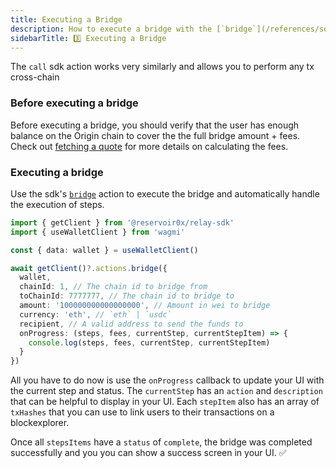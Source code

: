 ```yaml
---
title: Executing a Bridge
description: How to execute a bridge with the [`bridge`](/references/sdk/actions/bridge) action
sidebarTitle: 3️⃣ Executing a Bridge
---
```


<Note>The `call` sdk action works very similarly and allows you to perform any tx cross-chain</Note>

### Before executing a bridge

Before executing a bridge, you should verify that the user has enough balance on the Origin chain to cover the the full bridge amount + fees. Check out [fetching a quote](/references/sdk/fetching-a-quote#fetching-a-quote) for more details on calculating the fees.

### Executing a bridge

Use the sdk's [`bridge`](/references/sdk/actions/bridge) action to execute the bridge and automatically handle the execution of steps.

```typescript
import { getClient } from '@reservoir0x/relay-sdk'
import { useWalletClient } from 'wagmi'

const { data: wallet } = useWalletClient()

await getClient()?.actions.bridge({
  wallet,
  chainId: 1, // The chain id to bridge from
  toChainId: 7777777, // The chain id to bridge to
  amount: '100000000000000000', // Amount in wei to bridge
  currency: 'eth', // `eth` | `usdc`
  recipient, // A valid address to send the funds to
  onProgress: (steps, fees, currentStep, currentStepItem) => {
    console.log(steps, fees, currentStep, currentStepItem)
  }
})
```

All you have to do now is use the `onProgress` callback to 
update your UI with the current step and status. The `currentStep` has an `action` and `description` that can be helpful to display in your UI. Each `stepItem` also has an array of `txHashes` that you can use to link users to their transactions on a blockexplorer. 


Once all `stepsItems` have a `status` of `complete`, the bridge was completed successfully and you you can show a success screen in your UI. ✅